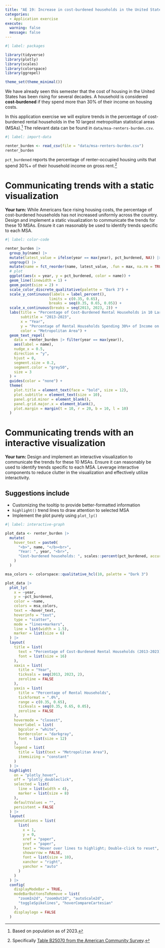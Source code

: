 ```yaml
---
title: "AE 19: Increase in cost-burdened households in the United States"
categories: 
  - Application exercise
execute: 
  warning: false
  message: false
---
```


```r
#| label: packages

library(tidyverse)
library(plotly)
library(scales)
library(colorspace)
library(ggrepel)

theme_set(theme_minimal())
```

We have already seen this semester that the cost of housing in the United States has been rising for several decades. A household is considered **cost-burdened** if they spend more than 30% of their income on housing costs.

In this application exercise we will explore trends in the percentage of cost-burdened rental households in the 10 largest metropolitan statistical areas (MSAs).^[Based on population as of 2023.] The relevant data can be found in `data/msa-renters-burden.csv`.

```r
#| label: import-data

renter_burden <- read_csv(file = "data/msa-renters-burden.csv")
renter_burden
```

`pct_burdened` reports the percentage of renter-occupied housing units that spend 30%+ of their household income on gross rent.^[Specifically [Table B25070 from the American Community Survey](https://data.census.gov/table/ACSDT1Y2023.B25070?q=B25070:+Gross+Rent+as+a+Percentage+of+Household+Income+in+the+Past+12+Months).]

# Communicating trends with a static visualization

**Your turn:** While Americans face rising housing costs, the percentage of cost-burdened households has not increased uniformly across the country. Design and implement a static visualization to communicate the trends for these 10 MSAs. Ensure it can reasonably be used to identify trends specific to each MSA.

```r
#| label: color-code

renter_burden |>
  group_by(name) |>
  mutate(latest_value = ifelse(year == max(year), pct_burdened, NA)) |>
  ungroup() |>
  mutate(name = fct_reorder(name, latest_value, .fun = max, na.rm = TRUE)) |>
  # plot
  ggplot(aes(x = year, y = pct_burdened, color = name)) +
  geom_line(linewidth = 1) +
  geom_point(size = 2) +
  scale_color_discrete_qualitative(palette = "Dark 3") +
  scale_y_continuous(labels = label_percent(), 
                    limits = c(0.35, 0.65),
                    breaks = seq(0.35, 0.65, 0.05)) +
  scale_x_continuous(breaks = seq(2013, 2023, 2)) +
  labs(title = "Percentage of Cost-Burdened Rental Households in 10 Largest US Metro Areas",
       subtitle = "2013-2023",
       x = "Year",
       y = "Percentage of Rental Households Spending 30%+ of Income on Rent",
       color = "Metropolitan Area") +
  geom_text_repel(
    data = renter_burden |> filter(year == max(year)),
    aes(label = name),
    nudge_x = 0.5,
    direction = "y",
    hjust = 0,
    segment.size = 0.2,
    segment.color = "grey50",
    size = 3
  ) +
  guides(color = "none") +
  theme(
    plot.title = element_text(face = "bold", size = 12),
    plot.subtitle = element_text(size = 10),
    panel.grid.minor = element_blank(),
    panel.grid.major.x = element_blank(),
    plot.margin = margin(t = 10, r = 20, b = 10, l = 10)
  )

```

# Communicating trends with an interactive visualization

**Your turn:** Design and implement an interactive visualization to communicate the trends for these 10 MSAs. Ensure it can reasonably be used to identify trends specific to each MSA. Leverage interactive components to reduce clutter in the visualization and effectively utilize interactivity.

::: callout-tip

## Suggestions include

- Customizing the tooltip to provide better-formatted information
- `highlight()` trend lines to draw attention to selected MSA
- Implement the plot purely using `plot_ly()`

:::

```r
#| label: interactive-graph

plot_data <- renter_burden |>
  mutate(
    hover_text = paste0(
      "<b>", name, "</b><br>",
      "Year: ", year, "<br>",
      "Cost-burdened households: ", scales::percent(pct_burdened, accuracy = 0.1)
    )
  )

msa_colors <- colorspace::qualitative_hcl(10, palette = "Dark 3")

plot_data |>
  plot_ly(
    x = ~year,
    y = ~pct_burdened,
    color = ~name,
    colors = msa_colors,
    text = ~hover_text,
    hoverinfo = "text",
    type = "scatter",
    mode = "lines+markers",
    line = list(width = 1.5),
    marker = list(size = 6)
  ) |>
  layout(
    title = list(
      text = "Percentage of Cost-Burdened Rental Households (2013-2023)",
      font = list(size = 16)
    ),
    xaxis = list(
      title = "Year",
      tickvals = seq(2013, 2023, 2),
      zeroline = FALSE
    ),
    yaxis = list(
      title = "Percentage of Rental Households",
      tickformat = ".0%",
      range = c(0.35, 0.65),
      tickvals = seq(0.35, 0.65, 0.05),
      zeroline = FALSE
    ),
    hovermode = "closest",
    hoverlabel = list(
      bgcolor = "white",
      bordercolor = "darkgray",
      font = list(size = 12)
    ),
    legend = list(
      title = list(text = "Metropolitan Area"),
      itemsizing = "constant"
    )
  ) |>
  highlight(
    on = "plotly_hover",
    off = "plotly_doubleclick",
    selected = list(
      line = list(width = 4),
      marker = list(size = 8)
    ),
    defaultValues = "",
    persistent = FALSE
  ) |>
  layout(
    annotations = list(
      list(
        x = 1,
        y = 0,
        xref = "paper",
        yref = "paper",
        text = "Hover over lines to highlight; Double-click to reset",
        showarrow = FALSE,
        font = list(size = 10),
        xanchor = "right",
        yanchor = "auto"
      )
    )
  ) |>
  config(
    displayModeBar = TRUE,
    modeBarButtonsToRemove = list(
      "zoomIn2d", "zoomOut2d", "autoScale2d",
      "toggleSpikelines", "hoverCompareCartesian"
    ),
    displaylogo = FALSE
  )
```
